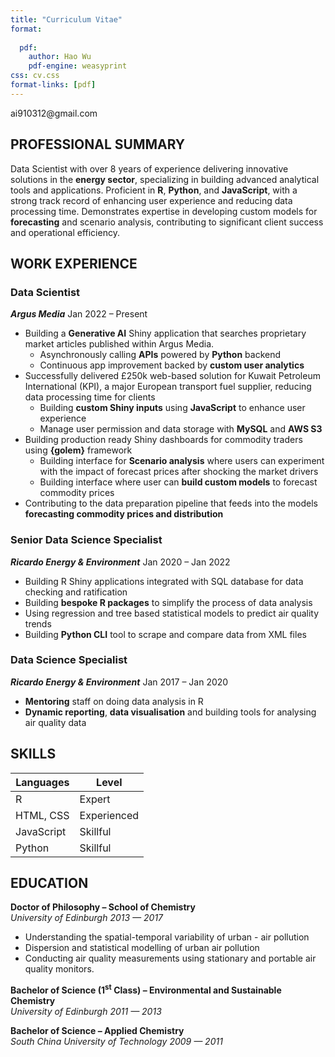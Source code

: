 ```yaml
---
title: "Curriculum Vitae"
format:
 
  pdf:
    author: Hao Wu
    pdf-engine: weasyprint
css: cv.css
format-links: [pdf]
---
```


<!-- https://www.cynthiahqy.com/posts/cv-html-pdf/ -->

::: {.print-only .contact-block}
ai910312\@gmail.com
:::

## PROFESSIONAL SUMMARY

Data Scientist with over 8 years of experience delivering innovative solutions in the **energy sector**, specializing in building advanced analytical tools and applications. Proficient in **R**, **Python**, and **JavaScript**, with a strong track record of enhancing user experience and reducing data processing time. Demonstrates expertise in developing custom models for **forecasting** and scenario analysis, contributing to significant client success and operational efficiency.

## WORK EXPERIENCE

### Data Scientist

***Argus Media*** [Jan 2022 -- Present]{.cvdate}

-   Building a **Generative AI** Shiny application that searches proprietary market articles published within Argus Media.
    -   Asynchronously calling **APIs** powered by **Python** backend
    -   Continuous app improvement backed by **custom user analytics**
-   Successfully delivered £250k web-based solution for Kuwait Petroleum International (KPI), a major European transport fuel supplier, reducing data processing time for clients
    -   Building **custom Shiny inputs** using **JavaScript** to enhance user experience
    -   Manage user permission and data storage with **MySQL** and **AWS S3**
-   Building production ready Shiny dashboards for commodity traders using **{golem}** framework
    -   Building interface for **Scenario analysis** where users can experiment with the impact of forecast prices after shocking the market drivers
    -   Building interface where user can **build custom models** to forecast commodity prices
-   Contributing to the data preparation pipeline that feeds into the models **forecasting commodity prices and distribution**

### Senior Data Science Specialist

***Ricardo Energy & Environment*** [Jan 2020 -- Jan 2022]{.cvdate}

-   Building R Shiny applications integrated with SQL database for data checking and ratification
-   Building **bespoke R packages** to simplify the process of data analysis
-   Using regression and tree based statistical models to predict air quality trends
-   Building **Python CLI** tool to scrape and compare data from XML files

### Data Science Specialist

***Ricardo Energy & Environment*** [Jan 2017 -- Jan 2020]{.cvdate}

-   **Mentoring** staff on doing data analysis in R
-   **Dynamic reporting**, **data visualisation** and building tools for analysing air quality data

## SKILLS

| Languages  | Level       |
|------------|-------------|
| R          | Expert      |
| HTML, CSS  | Experienced |
| JavaScript | Skillful    |
| Python     | Skillful    |

## EDUCATION

**Doctor of Philosophy -- School of Chemistry** <br> *University of Edinburgh* [*2013 --- 2017*]{.cvdate}

-   Understanding the spatial-temporal variability of urban - air pollution
-   Dispersion and statistical modelling of urban air pollution
-   Conducting air quality measurements using stationary and portable air quality monitors.

**Bachelor of Science (1^st^ Class) -- Environmental and Sustainable Chemistry** <br> *University of Edinburgh* [*2011 --- 2013*]{.cvdate}

**Bachelor of Science -- Applied Chemistry** <br> *South China University of Technology* [*2009 --- 2011*]{.cvdate}
